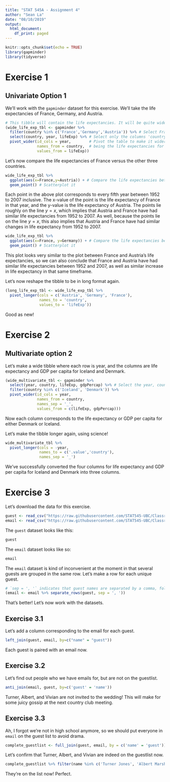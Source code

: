 ```yaml
---
title: "STAT 545A - Assignment 4"
author: "Sean La"
date: "08/10/2019"
output:
  html_document:
    df_print: paged
---
```


```r
knitr::opts_chunk$set(echo = TRUE)
library(gapminder)
library(tidyverse)
```

# Exercise 1
## Univariate Option 1
We'll work with the `gapminder` dataset for this exercise.
We'll take the life expectancies of France, Germany, and Austria.

```r
# This tibble will contain the life expectancies. It will be quite wide.
(wide_life_exp_tbl <- gapminder %>% 
  filter(country %in% c('France','Germany','Austria')) %>% # Select France, Germany, and Austria
  select(country, year, lifeExp) %>% # Select only the columns 'country', 'year', and 'lifeExp', since we don't need the other columns. 
  pivot_wider(id_cols = year,        # Pivot the table to make it wider, each column corresponding to a country, and the entries below the columns
              names_from = country,  # being the life expectancies for each year.
              values_from = lifeExp))
```

Let's now compare the life expectancies of France versus the other three countries.

```r
wide_life_exp_tbl %>% 
  ggplot(aes(x=France,y=Austria)) + # Compare the life expectancies between France and Austria
  geom_point() # Scatterplot it
```

Each point in the above plot corresponds to every fifth year between 1952 to 2007 inclusive.
The x-value of the point is the life expectancy of France in that year, and the y-value is the life expectancy of Austria.
The points lie roughly on the line $y=x$, which implies that Austria and France have had similar life expectancies from 1952 to 2007.
As well, because the points lie on the line $y = x$, this also implies that Austria and France have had similar changes in life expectancy from 1952 to 2007.

```r
wide_life_exp_tbl %>% 
  ggplot(aes(x=France, y=Germany)) + # Compare the life expectancies between France and Germany
  geom_point() # Scatterplot it
```

This plot looks very similar to the plot between France and Austria's life expectancies, so we can also conclude that France and Austria have had similar life expectancies between 1952 and 2007, as well as similar increase in life expectancy in that same timeframe.

Let's now reshape the tibble to be in long format again.

```r
(long_life_exp_tbl <- wide_life_exp_tbl %>% 
  pivot_longer(cols = c('Austria', 'Germany', 'France'),
               names_to = 'country',
               values_to = 'lifeExp'))
```

Good as new!

# Exercise 2
## Multivariate option 2

Let's make a wide tibble where each row is year, and the columns are life expectancy and GDP per capita for Iceland and Denmark.

```r
(wide_multivariate_tbl <- gapminder %>% 
  select(year, country, lifeExp, gdpPercap) %>% # Select the year, country, life expectancy, and GDP per capita columns.
  filter(country %in% c('Iceland', 'Denmark')) %>% 
  pivot_wider(id_cols = year,
              names_from = country,
              names_sep = '_',
              values_from = c(lifeExp, gdpPercap)))
```
Now each column corresponds to the life expectancy or GDP per capita for either Denmark or Iceland.

Let's make the tibble longer again, using science!

```r
wide_multivariate_tbl %>% 
  pivot_longer(cols = -year,
               names_to = c('.value','country'),
               names_sep = '_')
```

We've successfully converted the four columns for life expectancy and GDP per capita for Iceland and Denmark into three columns.

# Exercise 3
Let's download the data for this exercise.
```r
guest <- read_csv("https://raw.githubusercontent.com/STAT545-UBC/Classroom/master/data/wedding/attend.csv")
email <- read_csv("https://raw.githubusercontent.com/STAT545-UBC/Classroom/master/data/wedding/emails.csv")
```
The `guest` dataset looks like this:
```r
guest
```
The `email` dataset looks like so:
```r
email
```
The `email` dataset is kind of inconvenient at the moment in that several guests are grouped in the same row.
Let's make a row for each unique guest.

```r
# `sep = ', '` indicates that guest names are separated by a comma, followed by a space
(email <- email %>% separate_rows(guest, sep = ', ')) 
```
That's better! Let's now work with the datasets.

## Exercise 3.1 
Let's add a column corresponding to the email for each guest.

```r
left_join(guest, email, by=c("name" = "guest"))
```

Each guest is paired with an email now.

## Exercise 3.2
Let's find out people who we have emails for, but are not on the guestlist.

```r
anti_join(email, guest, by=c('guest' = 'name'))
```
Turner, Albert, and Vivian are not invited to the wedding! 
This will make for some juicy gossip at the next country club meeting.

## Exercise 3.3
Ah, I forgot we're not in high school anymore, so we should put everyone in `email` on the guest list to avoid drama.

```r
complete_guestlist <- full_join(guest, email, by = c('name' = 'guest'))
```

Let's confirm that Turner, Albert, and Vivian are indeed on the guestlist now.

```r
complete_guestlist %>% filter(name %in% c('Turner Jones', 'Albert Marshall', 'Vivian Marshall'))
```

They're on the list now! Perfect.
